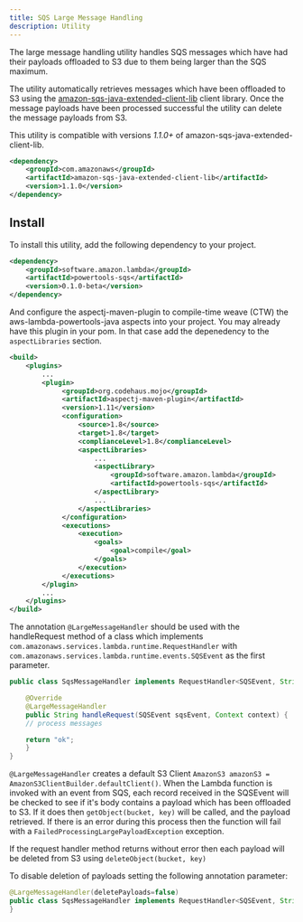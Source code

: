 ```yaml
---
title: SQS Large Message Handling
description: Utility
---
```


The large message handling utility handles SQS messages which have had their payloads
offloaded to S3 due to them being larger than the SQS maximum.

The utility automatically retrieves messages which have been offloaded to S3 using the
[amazon-sqs-java-extended-client-lib](https://github.com/awslabs/amazon-sqs-java-extended-client-lib)
client library. Once the message payloads have been processed successful the
utility can delete the message payloads from S3.

This utility is compatible with versions *1.1.0+* of amazon-sqs-java-extended-client-lib.</p>

```xml
<dependency>
    <groupId>com.amazonaws</groupId>
    <artifactId>amazon-sqs-java-extended-client-lib</artifactId>
    <version>1.1.0</version>
</dependency>
```

## Install

To install this utility, add the following dependency to your project.

```xml
<dependency>
    <groupId>software.amazon.lambda</groupId>
    <artifactId>powertools-sqs</artifactId>
    <version>0.1.0-beta</version>
</dependency>
```

And configure the aspectj-maven-plugin to compile-time weave (CTW) the
aws-lambda-powertools-java aspects into your project. You may already have this
plugin in your pom. In that case add the depenedency to the `aspectLibraries`
section.

```xml
<build>
    <plugins>
        ...
        <plugin>
             <groupId>org.codehaus.mojo</groupId>
             <artifactId>aspectj-maven-plugin</artifactId>
             <version>1.11</version>
             <configuration>
                 <source>1.8</source>
                 <target>1.8</target>
                 <complianceLevel>1.8</complianceLevel>
                 <aspectLibraries>
                     ...
                     <aspectLibrary>
                         <groupId>software.amazon.lambda</groupId>
                         <artifactId>powertools-sqs</artifactId>
                     </aspectLibrary>
                     ...
                 </aspectLibraries>
             </configuration>
             <executions>
                 <execution>
                     <goals>
                         <goal>compile</goal>
                     </goals>
                 </execution>
             </executions>
        </plugin>
        ...
    </plugins>
</build>
```

The annotation `@LargeMessageHandler` should be used with the handleRequest method of a class
which implements `com.amazonaws.services.lambda.runtime.RequestHandler` with
`com.amazonaws.services.lambda.runtime.events.SQSEvent` as the first parameter.

```java
public class SqsMessageHandler implements RequestHandler<SQSEvent, String> {

    @Override
    @LargeMessageHandler
    public String handleRequest(SQSEvent sqsEvent, Context context) {
    // process messages

    return "ok";
    }
}
```

`@LargeMessageHandler` creates a default S3 Client `AmazonS3 amazonS3 = AmazonS3ClientBuilder.defaultClient()`.
When the Lambda function is invoked with an event from SQS, each record received
in the SQSEvent will be checked to see if it's body contains a payload which has
been offloaded to S3. If it does then `getObject(bucket, key)` will be called,
and the payload retrieved. If there is an error during this process then the
function will fail with a `FailedProcessingLargePayloadException` exception.

If the request handler method returns without error then each payload will be
deleted from S3 using `deleteObject(bucket, key)`

To disable deletion of payloads setting the following annotation parameter:

```java
@LargeMessageHandler(deletePayloads=false)
public class SqsMessageHandler implements RequestHandler<SQSEvent, String> {
}
```